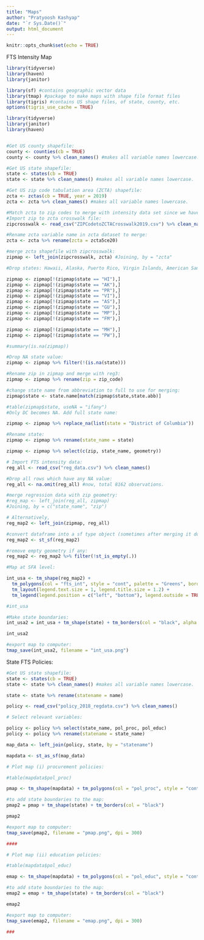 ```yaml
---
title: "Maps"
author: "Pratyoosh Kashyap"
date: "`r Sys.Date()`"
output: html_document
---
```


```r
knitr::opts_chunk$set(echo = TRUE)
```
FTS Intensity Map

```r
library(tidyverse)
library(haven) 
library(janitor) 

library(sf) #contains geographic vector data
library(tmap) #package to make maps with shape file format files
library(tigris) #contains US shape files, of state, county, etc.
options(tigris_use_cache = TRUE)

library(tidyverse)
library(janitor)
library(haven)


#Get US county shapefile:
county <- counties(cb = TRUE)
county <- county %>% clean_names() #makes all variable names lowercase.

#Get US state shapefile:
state <- states(cb = TRUE)
state <- state %>% clean_names() #makes all variable names lowercase.

#Get US zip code tabulation area (ZCTA) shapefile:
zcta <- zctas(cb = TRUE, year = 2019)
zcta <- zcta %>% clean_names() #makes all variable names lowercase.

#Match zcta to zip codes to merge with intensity data set since we have zip code as geographic identifiers for each School Food Authority (SFA):
#Import zip to zcta crosswalk file:
zipcrosswalk <- read_csv("ZIPCodetoZCTACrosswalk2019.csv") %>% clean_names() %>% select(zip_code, state, zcta)

#Rename zcta variable name in zcta dataset to merge:
zcta <- zcta %>% rename(zcta = zcta5ce20)

#merge zcta shapefile with zipcrosswalk:
zipmap <- left_join(zipcrosswalk, zcta) #Joining, by = "zcta"

#Drop states: Hawaii, Alaska, Puerto Rico, Virgin Islands, American Samoa, Guam, Northern Mariana Islands, Federated States of Micronesia:

zipmap <- zipmap[!(zipmap$state == "HI"),]
zipmap <- zipmap[!(zipmap$state == "AK"),]
zipmap <- zipmap[!(zipmap$state == "PR"),]
zipmap <- zipmap[!(zipmap$state == "VI"),]
zipmap <- zipmap[!(zipmap$state == "AS"),]
zipmap <- zipmap[!(zipmap$state == "GU"),]
zipmap <- zipmap[!(zipmap$state == "MP"),]
zipmap <- zipmap[!(zipmap$state == "FM"),]

zipmap <- zipmap[!(zipmap$state == "MH"),]
zipmap <- zipmap[!(zipmap$state == "PW"),]

#summary(is.na(zipmap))

#Drop NA state value:
zipmap <- zipmap %>% filter(!(is.na(state)))

#Rename zip in zipmap and merge with reg3:
zipmap <- zipmap %>% rename(zip = zip_code)

#change state name from abbreviation to full to use for merging:
zipmap$state <- state.name[match(zipmap$state,state.abb)]

#table(zipmap$state, useNA = "ifany")
#Only DC becomes NA. Add full state name:

zipmap <- zipmap %>% replace_na(list(state = "District of Columbia"))

#Rename state:
zipmap <- zipmap %>% rename(state_name = state)

zipmap <- zipmap %>% select(c(zip, state_name, geometry))

# Import FTS intensity data:
reg_all <- read_csv("reg_data.csv") %>% clean_names()

#Drop all rows which have any NA value:
reg_all <- na.omit(reg_all) #now, total 8162 observations. 

#merge regression data with zip geometry:
#reg_map <- left_join(reg_all, zipmap)
#Joining, by = c("state_name", "zip")

# Alternatively,
reg_map2 <- left_join(zipmap, reg_all)

#convert dataframe into a sf type object (sometimes after merging it does not appear as sf object):
reg_map2 <- st_sf(reg_map2)

#remove empty geometry if any:
reg_map2 <- reg_map2 %>% filter(!st_is_empty(.)) 

#Map at SFA level:

int_usa <- tm_shape(reg_map2) + 
  tm_polygons(col = "fts_int", style = "cont", palette = "Greens", border.alpha = 0.01, border.col = "black", colorNA = "gray85", textNA = "Missing", title = "FTS Intensity", breaks = c(0,1,2,3,4,5,6,7,8,9,10,11,12,13,14,15,16)) + 
  tm_layout(legend.text.size = 1, legend.title.size = 1.2) + 
  tm_legend(legend.position = c("left", "bottom"), legend.outside = TRUE)

#int_usa

#Make state boundaries:
int_usa2 = int_usa + tm_shape(state) + tm_borders(col = "black", alpha = 0.1)

int_usa2

#export map to computer:
tmap_save(int_usa2, filename = "int_usa.png")

```

State FTS Policies:

```r
#Get US state shapefile:
state <- states(cb = TRUE)
state <- state %>% clean_names() #makes all variable names lowercase.

state <- state %>% rename(statename = name)

policy <- read_csv("policy_2018_regdata.csv") %>% clean_names()

# Select relevant variables:

policy <- policy %>% select(state_name, pol_proc, pol_educ)
policy <- policy %>% rename(statename = state_name)

map_data <- left_join(policy, state, by = "statename")

mapdata <- st_as_sf(map_data)

# Plot map (i) procurement policies:

#table(mapdata$pol_proc)

pmap <- tm_shape(mapdata) + tm_polygons(col = "pol_proc", style = "cont", palette = "Blues", border.alpha = 0.3, border.col = "black", colorNA = "gray", textNA = "Missing", title = "Sum of State FTS\nProcurement Policies", breaks = c(0,1,2,3,4)) + tm_layout(legend.text.size = 1.1, legend.title.size = 1.2) + tm_legend(legend.position = c("right", "bottom"), legend.outside = FALSE)

#to add state boundaries to the map:
pmap2 = pmap + tm_shape(state) + tm_borders(col = "black")

pmap2

#export map to computer:
tmap_save(pmap2, filename = "pmap.png", dpi = 300)

####

# Plot map (ii) education policies:

#table(mapdata$pol_educ) 

emap <- tm_shape(mapdata) + tm_polygons(col = "pol_educ", style = "cont", palette = "Greens", border.alpha = 0.3, border.col = "black", colorNA = "gray", textNA = "Missing", title = "Sum of State FTS\nEducation Policies", breaks = c(0,1,2)) + tm_layout(legend.text.size = 1.1, legend.title.size = 1.2) + tm_legend(legend.position = c("right", "bottom"), legend.outside = FALSE)

#to add state boundaries to the map:
emap2 = emap + tm_shape(state) + tm_borders(col = "black")

emap2

#export map to computer:
tmap_save(emap2, filename = "emap.png", dpi = 300)

###

```
